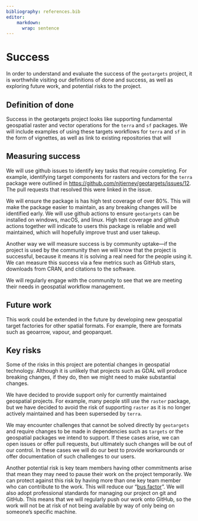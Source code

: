 ```yaml
---
bibliography: references.bib
editor:
    markdown: 
      wrap: sentence
---
```


# Success

<!-- 
Projects should have a definition of done that is measurable, and a thorough understanding going in of what the risks are to delivery 
-->

In order to understand and evaluate the success of the `geotargets` project, it is worthwhile visiting our definitions of done and success, as well as exploring future work, and potential risks to the project.

## Definition of done

<!-- 
What does success look like? 
-->

Success in the geotargets project looks like supporting fundamental geospatial raster and vector operations for the `terra` and `sf` packages.
We will include examples of using these targets workflows for `terra` and `sf` in the form of vignettes, as well as link to existing repositories that will

## Measuring success

<!-- 
How will we know when success is achieved, what markers can we use along the way 
-->

We will use github issues to identify key tasks that require completing.
For example, identifying target components for rasters and vectors for the `terra` package were outlined in <https://github.com/njtierney/geotargets/issues/12>.
The pull requests that resolved this were linked in the issue.

We will ensure the package is has high test coverage of over 80%.
This will make the package easier to maintain, as any breaking changes will be identified early.
We will use github actions to ensure `geotargets` can be installed on windows, macOS, and linux.
High test coverage and github actions together will indicate to users this package is reliable and well maintained, which will hopefully improve trust and user takeup.

Another way we will measure success is by community uptake—if the project is used by the community then we will know that the project is successful, because it means it is solving a real need for the people using it.
We can measure this success via a few metrics such as GitHub stars, downloads from CRAN, and citations to the software.

We will regularly engage with the community to see that we are meeting their needs in geospatial workflow management.

## Future work

<!-- 
How could this be extended / developed in the future by yourself and/or the community in general?
-->

This work could be extended in the future by developing new geospatial target factories for other spatial formats.
For example, there are formats such as geoarrow, vapour, and geoparquet.

## Key risks

<!-- 
What sort of things could come up that can delay or break the project?

 - [ ] People
 - [ ] Processes
 - [ ] Tooling & Technology
 - [ ] Costs

-->

Some of the risks in this project are potential changes in geospatial technology.
Although it is unlikely that projects such as GDAL will produce breaking changes, if they do, then we might need to make substantial changes.

We have decided to provide support only for currently maintained geospatial projects.
For example, many people still use the `raster` package, but we have decided to avoid the risk of supporting `raster` as it is no longer actively maintained and has been superseded by `terra`.

We may encounter challenges that cannot be solved directly by `geotargets` and require changes to be made in dependencies such as `targets` or the geospatial packages we intend to support.
If these cases arise, we can open issues or offer pull requests, but ultimately such changes will be out of our control.
In these cases we will do our best to provide workarounds or offer documentation of such challenges to our users.

Another potential risk is key team members having other commitments arise that mean they may need to pause their work on the project temporarily.
We can protect against this risk by having more than one key team member who can contribute to the work.
This will reduce our "[bus factor](https://en.wikipedia.org/wiki/Bus_factor)".
We will also adopt professional standards for managing our project on git and GitHub.
This means that we will regularly push our work onto GitHub, so the work will not be at risk of not being available by way of only being on someone's specific machine.
